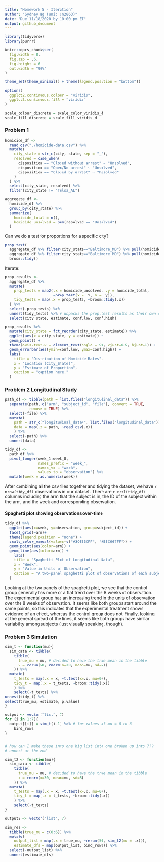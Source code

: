 ```yaml
---
title: "Homework 5 - Iteration"
author: "Sydney Ng (uni: sn2863)"
date: "Due 11/18/2020 by 10:00 pm ET"
output: github_document
---
```


```r
library(tidyverse)
library(purrr)

knitr::opts_chunk$set(
  fig.width = 8,
  fig.asp = .6,
  fig.height = 6,
  out.width = "90%"
)

theme_set(theme_minimal() + theme(legend.position = "bottom"))

options(
  ggplot2.continuous.colour = "viridis",
  ggplot2.continuous.fill = "viridis"
)

scale_colour_discrete = scale_color_viridis_d
scale_fill_discrete = scale_fill_viridis_d
```

### Problem 1

```r
homicide_df <-
  read_csv("./homicide-data.csv") %>%
  mutate(
    city_state = str_c(city, state, sep = "_"),
    resolved = case_when(
      disposition == "Closed without arrest" ~ "Unsolved",
      disposition == "Open/No arrest" ~ "Unsolved",
      disposition == "Closed by arrest" ~ "Resolved"
    )
  ) %>%
  select(city_state, resolved) %>%
  filter(city_state != "Tulsa_AL")

aggregate_df <-
  homicide_df %>%
  group_by(city_state) %>%
  summarize(
    homicide_total = n(),
    homicide_unsolved = sum(resolved == "Unsolved")
  )
```

Can we do a test for proportions for a specific city?
```r
prop.test(
  aggregate_df %>% filter(city_state=="Baltimore_MD") %>% pull(homicide_unsolved),
  aggregate_df %>% filter(city_state=="Baltimore_MD") %>% pull(homicide_total)) %>%
  broom::tidy()
```

Iterate:
```r
prop_results <-
  aggregate_df %>%
  mutate(
    prop_tests = map2(.x = homicide_unsolved, .y = homicide_total,
                      ~prop.test(x = .x, n = .y)),
    tidy_tests = map(.x = prop_tests, ~broom::tidy(.x))
  ) %>%
  select(-prop_tests) %>%
  unnest(tidy_tests) %>% # unpacks the prop.test results as their own columns
  select(city_state, estimate, conf.low, conf.high)

prop_results %>%
  mutate(city_state = fct_reorder(city_state, estimate)) %>%
  ggplot(aes(x = city_state, y = estimate)) +
  geom_point() +
  theme(axis.text.x = element_text(angle = 90, vjust=0.5, hjust=1)) +
  geom_errorbar(aes(ymin=conf.low, ymax=conf.high)) +
  labs(
    title = "Distribution of Homicide Rates",
    x = "Location (City_State)",
    y = "Estimate of Proportion",
    caption = "caption here."
  )
```

### Problem 2 Longitudinal Study
```r
path_df <- tibble(path = list.files("longitudinal_data")) %>%
  separate(path, c("arm", "subject_id", "file"), convert = TRUE,
           remove = TRUE) %>%
  select(-file) %>%
  mutate(
    path = str_c("longitudinal_data/", list.files("longitudinal_data")),
    data = map(.x = path, ~read_csv(.x))
    ) %>%
  select(-path) %>%
  unnest(data)

tidy_df <-
  path_df %>%
  pivot_longer(week_1:week_8, 
               names_prefix = "week_",
               names_to = "week", 
               values_to = "observation") %>%
  mutate(week = as.numeric(week))
```

After combining all the csv files together and tidying the dataset, we have `r nrow(tidy_df)` observations in our dataset. There are `r ncol(tidy_df)` columns including the arm that the subject is in, the ID of the subject within the arm, and the week and corresponding observation.

#### Spaghetti plot showing observations over-time
```r
tidy_df %>%
  ggplot(aes(x=week, y=observation, group=subject_id)) +
  facet_grid(~arm)+
  theme(legend.position = "none") +
  scale_color_manual(values=c("#39568CFF", "#55C667FF")) +
  geom_point(aes(color=arm)) +
  geom_line(aes(color=arm)) +
    labs(
    title = "Spaghetti Plot of Longitudinal Data",
    x = "Week",
    y = "Value in Units of Observation",
    caption = "A two-panel spaghetti plot of observations of each subject from the control and experimental arms over time."
  )
```

Looking at the two panels of the spaghetti plot, we see that the control group generally has more of a flat trend over the 8 weeks of observation. The experimental group has an increasing trend in the units of observation over the 8 weeks of observation. It seems like both groups start around the same points, so this indicates that the experimental treatment shows evidence of an effect, whereas the control group does not. Finally, looking at the general spread of the lines, it seems like both groups have similar variability among subjects (just visually speaking, though).


### Problem 3 Simulation

```r
sim_t <- function(mu){
  sim_data <- tibble(
    tibble(
      true_mu = mu, # decided to have the true mean in the tibble
      x = rerun(50, rnorm(n=30, mean=mu, sd=5))
    )) %>%
  mutate(
    t_tests = map(.x = x, ~t.test(x=.x, mu=0)),
    tidy_t = map(.x = t_tests, ~broom::tidy(.x))
    ) %>%
    select(-t_tests) %>%
unnest(tidy_t) %>%
select(true_mu, estimate, p.value)
}

output <- vector("list", 7)
for (i in 1:7){
  output[[i]] = sim_t(i-1) %>% # for values of mu = 0 to 6
    bind_rows
}


# how can I make these into one big list into one broken up into 7??
# unnest at the end

sim_t2 <- function(mu){
  sim_data <- tibble(
    tibble(
      true_mu = mu, # decided to have the true mean in the tibble
      x = rnorm(n=30, mean=mu, sd=5)
    )) %>%
  mutate(
    t_tests = map(.x = x, ~t.test(x=.x, mu=0)),
    tidy_t = map(.x = t_tests, ~broom::tidy(.x))
    ) %>%
    select(-t_tests)
}

output2 <- vector("list", 7)

sim_res <-
  tibble(true_mu = c(0:6)) %>%
  mutate(
    output_list = map(.x = true_mu, ~rerun(50, sim_t2(mu = .x))),
    estimate_dfs = map(output_list, bind_rows)) %>%
  select(-output_list) %>%
  unnest(estimate_dfs)
```



